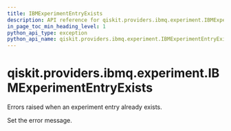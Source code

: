 ```yaml
---
title: IBMExperimentEntryExists
description: API reference for qiskit.providers.ibmq.experiment.IBMExperimentEntryExists
in_page_toc_min_heading_level: 1
python_api_type: exception
python_api_name: qiskit.providers.ibmq.experiment.IBMExperimentEntryExists
---
```


# qiskit.providers.ibmq.experiment.IBMExperimentEntryExists

<Class id="qiskit.providers.ibmq.experiment.IBMExperimentEntryExists" name="IBMExperimentEntryExists" isDedicatedPage={true} github="https://github.com/qiskit/qiskit-ibmq-provider/tree/stable/0.17/qiskit/providers/ibmq/experiment/exceptions.py" signature="IBMExperimentEntryExists(*message)">
  Errors raised when an experiment entry already exists.

  Set the error message.
</Class>

